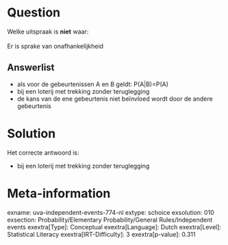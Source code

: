 Question
========

Welke uitspraak is **niet** waar:\
\
Er is sprake van onafhankelijkheid

Answerlist
----------

* als voor de gebeurtenissen A en B geldt: P(A|B)=P(A)
* bij een loterij met trekking zonder teruglegging
* de kans van de ene gebeurtenis niet beïnvloed wordt door de andere gebeurtenis

Solution
========

Het correcte antwoord is: 

* bij een loterij met trekking zonder teruglegging

Meta-information
================
exname: uva-independent-events-774-nl
extype: schoice
exsolution: 010
exsection: Probability/Elementary Probability/General Rules/Independent events
exextra[Type]: Conceptual
exextra[Language]: Dutch
exextra[Level]: Statistical Literacy
exextra[IRT-Difficulty]: 3
exextra[p-value]: 0.311
